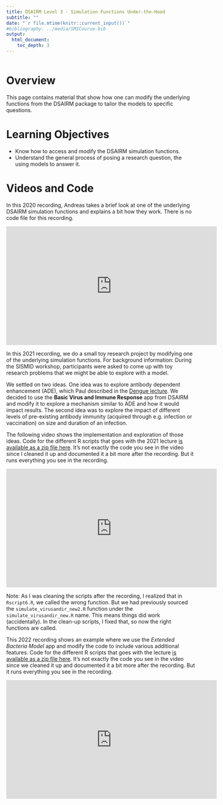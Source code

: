---
title: DSAIRM Level 3 - Simulation Functions Under-the-Hood
subtitle: ""
date: "`r file.mtime(knitr::current_input())`"
#bibliography: ../media/SMICourse.bib
output: 
  html_document:
    toc_depth: 3
---

```{r, echo = FALSE}
 
```


# Overview
This page contains material that show how one can modify the underlying functions from the DSAIRM package to tailor the models to specific questions.

# Learning Objectives
* Know how to access and modify the DSAIRM simulation functions.
* Understand the general process of posing a research question, the using models to answer it.


# Videos and Code


In this 2020 recording, Andreas takes a brief look at one of the underlying DSAIRM simulation functions and explains a bit how they work. 
There is no code file for this recording.

<p>
<iframe width="560" height="315" src="https://www.youtube.com/embed/BNy2D4mxn_Q" frameborder="0" allow="accelerometer; autoplay; encrypted-media; gyroscope; picture-in-picture" allowfullscreen></iframe>
</p>


In this 2021 recording, we do a small toy research project by modifying one of the underlying simulation functions.
For background information: During the SISMID workshop, participants were asked to come up with toy research problems that we might be able to explore with a model. 

We settled on two ideas. One idea was to explore antibody dependent enhancement (ADE), which Paul described in the [Dengue lecture](./Dengue_and_ADE.html). We decided to use the __Basic Virus and Immune Response__ app from DSAIRM and modify it to explore a mechanism similar to ADE and how it would impact results. The second idea was to explore the impact of different levels of pre-existing antibody immunity (acquired through e.g. infection or vaccination) on size and duration of an infection.

The following video shows the implementation and exploration of those ideas. Code for the different R scripts that goes with the 2021 lecture [is available as a zip file here](./code/2021Level3.zip). It's not exactly the code you see in the video since I cleaned it up and documented it a bit more after the recording. But it runs everything you see in the recording.

<p>
<iframe width="560" height="315" src="https://www.youtube.com/embed/9sQdiK2lAMw" frameborder="0" allow="accelerometer; autoplay; encrypted-media; gyroscope; picture-in-picture" allowfullscreen></iframe>
</p>

Note: As I was cleaning the scripts after the recording, I realized that in `Rscript6.R`, we called the wrong function. But we had previously sourced the `simulate_virusandir_new2.R` function under the `simulate_virusandir_new.R` name. This means things did work (accidentally). In the clean-up scripts, I fixed that, so now the right functions are called. 



This 2022 recording shows an example where we use the _Extended Bacteria Model_ app and modify the code to include various additional features. Code for the different R scripts that goes with the lecture [is available as a zip file here](./code/2022_DSAIRM_level_3.zip). It's not exactly the code you see in the video since we cleaned it up and documented it a bit more after the recording. But it runs everything you see in the recording.

<p>
<iframe width="560" height="315" src="https://www.youtube.com/embed/dgwjQDSNrN4" frameborder="0" allow="accelerometer; autoplay; encrypted-media; gyroscope; picture-in-picture" allowfullscreen></iframe>
</p>








